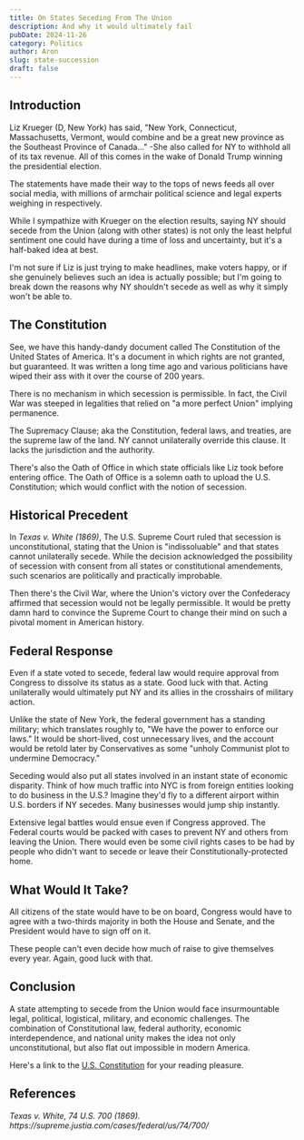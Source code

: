 ```yaml
---
title: On States Seceding From The Union
description: And why it would ultimately fail
pubDate: 2024-11-26
category: Politics
author: Aron
slug: state-succession
draft: false
---
```


## Introduction

Liz Krueger (D, New York) has said, "New York, Connecticut, Massachusetts, Vermont, would combine and be a great new province as the Southeast Province of Canada..." -She also called for NY to withhold all of its tax revenue. All of this comes in the wake of Donald Trump winning the presidential election.

The statements have made their way to the tops of news feeds all over social media, with millions of armchair political science and legal experts weighing in respectively.

While I sympathize with Krueger on the election results, saying NY should secede from the Union (along with other states) is not only the least helpful sentiment one could have during a time of loss and uncertainty, but it's a half-baked idea at best.

I'm not sure if Liz is just trying to make headlines, make voters happy, or if she genuinely believes such an idea is actually possible; but I'm going to break down the reasons why NY shouldn't secede as well as why it simply won't be able to.

## The Constitution

See, we have this handy-dandy document called The Constitution of the United States of America. It's a document in which rights are not granted, but guaranteed. It was written a long time ago and various politicians have wiped their ass with it over the course of 200 years.

There is no mechanism in which secession is permissible. In fact, the Civil War was steeped in legalities that relied on "a more perfect Union" implying permanence.

The Supremacy Clause; aka the Constitution, federal laws, and treaties, are the supreme law of the land. NY cannot unilaterally override this clause. It lacks the jurisdiction and the authority.

There's also the Oath of Office in which state officials like Liz took before entering office. The Oath of Office is a solemn oath to upload the U.S. Constitution; which would conflict with the notion of secession.

## Historical Precedent

In _Texas v. White (1869)_, The U.S. Supreme Court ruled that secession is unconstitutional, stating that the Union is "indissoluable" and that states cannot unilaterally secede. While the decision acknowledged the possibility of secession with consent from all states or constitutional amendements, such scenarios are politically and practically improbable.

Then there's the Civil War, where the Union's victory over the Confederacy affirmed that secession would not be legally permissible. It would be pretty damn hard to convince the Supreme Court to change their mind on such a pivotal moment in American history.

## Federal Response

Even if a state voted to secede, federal law would require approval from Congress to dissolve its status as a state. Good luck with that. Acting unilaterally would ultimately put NY and its allies in the crosshairs of military action.

Unlike the state of New York, the federal government has a standing military; which translates roughly to, "We have the power to enforce our laws." It would be short-lived, cost unnecessary lives, and the account would be retold later by Conservatives as some "unholy Communist plot to undermine Democracy."

Seceding would also put all states involved in an instant state of economic disparity. Think of how much traffic into NYC is from foreign entities looking to do business in the U.S.? Imagine they'd fly to a different airport within U.S. borders if NY secedes. Many businesses would jump ship instantly.

Extensive legal battles would ensue even if Congress approved. The Federal courts would be packed with cases to prevent NY and others from leaving the Union. There would even be some civil rights cases to be had by people who didn't want to secede or leave their Constitutionally-protected home.

## What Would It Take?

All citizens of the state would have to be on board, Congress would have to agree with a two-thirds majority in both the House and Senate, and the President would have to sign off on it.

These people can't even decide how much of raise to give themselves every year. Again, good luck with that.

## Conclusion

A state attempting to secede from the Union would face insurmountable legal, political, logistical, military, and economic challenges. The combination of Constitutional law, federal authority, economic interdependence, and national unity makes the idea not only unconstitutional, but also flat out impossible in modern America.

Here's a link to the [U.S. Constitution](https://constitutioncenter.org/the-constitution/full-text) for your reading pleasure.

## References

<cite>
  Texas v. White, 74 U.S. 700 (1869).
  https://supreme.justia.com/cases/federal/us/74/700/
</cite>
